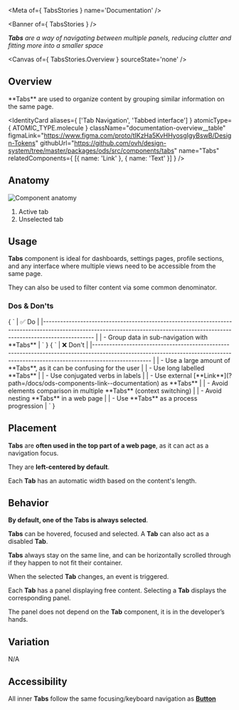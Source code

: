 
<Meta of={ TabsStories } name='Documentation' />

<Banner of={ TabsStories } />

_**Tabs** are a way of navigating between multiple panels, reducing clutter and fitting more into a smaller space_

<Canvas of={ TabsStories.Overview } sourceState='none' />

## Overview

<div className="documentation-overview">
  <div>
    **Tabs** are used to organize content by grouping similar information on the same page.
  </div>

  <IdentityCard aliases={ ['Tab Navigation', 'Tabbed interface'] }
                atomicType={ ATOMIC_TYPE.molecule }
                className="documentation-overview__table"
                figmaLink="https://www.figma.com/proto/tIKzHa5KvHHyosgIgyBswB/Design-Tokens"
                githubUrl="https://github.com/ovh/design-system/tree/master/packages/ods/src/components/tabs"
                name="Tabs"
                relatedComponents={ [{ name: 'Link' }, { name: 'Text' }] } />
</div>

## Anatomy

![Component anatomy](components/tabs/anatomy.png "Component anatomy")

1. Active tab
2. Unselected tab

## Usage

**Tabs** component is ideal for dashboards, settings pages, profile sections, and any interface where multiple views need to be accessible from the same page.

They can also be used to filter content via some common denominator.

### Dos & Don'ts

<Markdown className="documentation-do-table">
  { `
| ✅ Do                                                                                                                                                                           |
|------------------------------------------------------------------------------------------------------------------------------------------------------------------------------ |
| - Group data in sub-navigation with **Tabs**                                                                                                                                   |
` }
</Markdown>

<Markdown className="documentation-dont-table">
  { `
| ❌ Don't                                                                                                                                                                          |
|-------------------------------------------------------------------------------------------------------------------------------------------------------------------------------- |
| - Use a large amount of **Tabs**, as it can be confusing for the user                                                                                                            |
| - Use long labelled **Tabs**                                                                                                                                                     |
| - Use conjugated verbs in labels                                                                                                                                                 |
| - Use external [**Link**](?path=/docs/ods-components-link--documentation) as **Tabs**                                                                                    |
| - Avoid elements comparison in multiple **Tabs** (context switching)                                                                                                             |
| - Avoid nesting **Tabs** in a web page                                                                                                                                           |
| - Use **Tabs** as a process progression                                                                                                                                          |
` }
</Markdown>

## Placement

**Tabs** are **often used in the top part of a web page**, as it can act as a navigation focus.

They are **left-centered by default**.

Each **Tab** has an automatic width based on the content's length.

## Behavior

**By default, one of the **Tabs** is always selected**.

**Tabs** can be hovered, focused and selected. A **Tab** can also act as a disabled **Tab**.

**Tabs** always stay on the same line, and can be horizontally scrolled through if they happen to not fit their container.

When the selected **Tab** changes, an event is triggered.

Each **Tab** has a panel displaying free content. Selecting a **Tab** displays the corresponding panel.

The panel does not depend on the **Tab** component, it is in the developer’s hands.

## Variation

N/A

## Accessibility

All inner **Tabs** follow the same focusing/keyboard navigation as [**Button**](?path=/docs/ods-components-button--documentation)
